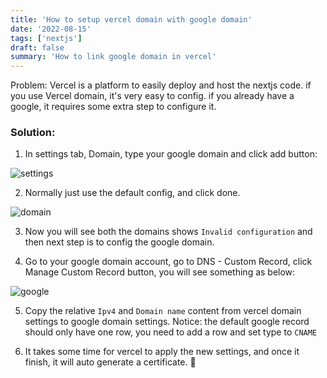 ```yaml
---
title: 'How to setup vercel domain with google domain'
date: '2022-08-15'
tags: ['nextjs']
draft: false
summary: 'How to link google domain in vercel'
---
```


Problem: Vercel is a platform to easily deploy and host the nextjs code. if you use Vercel domain, it's very easy to config. if you already have a google, it requires some extra step to configure it. 

### Solution: 
1. In settings tab, Domain, type your google domain  and click add button: 

![settings](/static/images/domain_config/setting1.png)

2. Normally just use the default config, and click done.

![domain](/static/images/domain_config/domain1.png)

3. Now you will see both the domains shows `Invalid configuration` and then next step is to config the google domain.

4. Go to your google domain account, go to DNS - Custom Record, click Manage Custom Record button, you will see something as below:

![google](/static/images/domain_config/google_setting.jpg)

5. Copy the relative `Ipv4` and `Domain name` content from vercel domain settings to google domain settings. Notice: the default google record should only have one row, you need to add a row and set type to `CNAME`

6. It takes some time for vercel to apply the new settings, and once it finish, it will auto generate a certificate. 🎉
